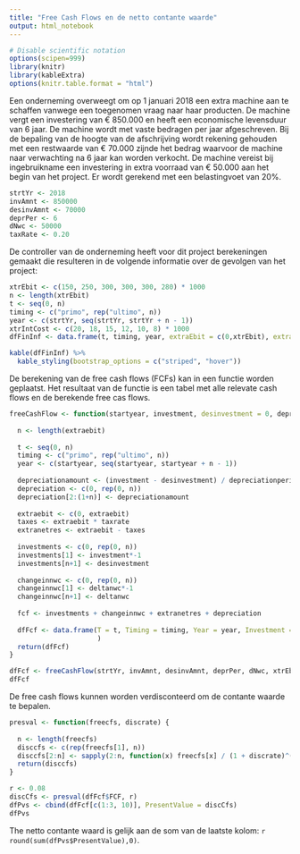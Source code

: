 ```yaml
---
title: "Free Cash Flows en de netto contante waarde"
output: html_notebook
---
```


```r
# Disable scientific notation
options(scipen=999)
library(knitr)
library(kableExtra)
options(knitr.table.format = "html")
```


Een onderneming overweegt om op 1 januari 2018 een extra machine aan te schaffen vanwege een
toegenomen vraag naar haar producten. De machine vergt een investering van € 850.000 en heeft een economische levensduur van 6 jaar. De machine wordt met vaste bedragen per jaar afgeschreven. Bij de bepaling van de hoogte van de afschrijving wordt rekening gehouden met een restwaarde van € 70.000 zijnde het bedrag waarvoor de machine naar verwachting na 6 jaar kan worden verkocht. De machine vereist bij ingebruikname een investering in extra voorraad van € 50.000 aan het begin van het project. Er wordt gerekend met een belastingvoet van 20%.


```r

strtYr <- 2018
invAmnt <- 850000
desinvAmnt <- 70000
deprPer <- 6
dNwc <- 50000
taxRate <- 0.20
```

De controller van de onderneming heeft voor dit project berekeningen gemaakt die resulteren in de volgende informatie over de gevolgen van het project:

```r

xtrEbit <- c(150, 250, 300, 300, 300, 280) * 1000
n <- length(xtrEbit)
t <- seq(0, n)
timing <- c("primo", rep("ultimo", n))
year <- c(strtYr, seq(strtYr, strtYr + n - 1))
xtrIntCost <- c(20, 18, 15, 12, 10, 8) * 1000
dfFinInf <- data.frame(t, timing, year, extraEbit = c(0,xtrEbit), extraInterest = c(0,xtrIntCost))

kable(dfFinInf) %>%
  kable_styling(bootstrap_options = c("striped", "hover"))
```

De berekening van de free cash flows (FCFs) kan in een functie worden geplaatst. Het resultaat van de functie is een tabel met alle relevate cash flows en de berekende free cas flows.

```r


freeCashFlow <- function(startyear, investment, desinvestment = 0, depreciationperiod, deltanwc, extraebit, taxrate) {
  
  n <- length(extraebit)
  
  t <- seq(0, n)
  timing <- c("primo", rep("ultimo", n))
  year <- c(startyear, seq(startyear, startyear + n - 1))
  
  depreciationamount <- (investment - desinvestment) / depreciationperiod
  depreciation <- c(0, rep(0, n))
  depreciation[2:(1+n)] <- depreciationamount
  
  extraebit <- c(0, extraebit)
  taxes <- extraebit * taxrate
  extranetres <- extraebit - taxes
  
  investments <- c(0, rep(0, n))
  investments[1] <- investment*-1
  investments[n+1] <- desinvestment
  
  changeinnwc <- c(0, rep(0, n))
  changeinnwc[1] <- deltanwc*-1
  changeinnwc[n+1] <- deltanwc
  
  fcf <- investments + changeinnwc + extranetres + depreciation
  
  dfFcf <- data.frame(T = t, Timing = timing, Year = year, Investment = investments, ChangeInNWC = changeinnwc, Ebit = extraebit, Taxes = taxes, NetRes = extranetres,  Depreciation = depreciation, FCF = fcf
                      )
  return(dfFcf)
}

dfFcf <- freeCashFlow(strtYr, invAmnt, desinvAmnt, deprPer, dNwc, xtrEbit, taxRate)
dfFcf
```

De free cash flows kunnen worden verdisconteerd om de contante waarde te bepalen.
```r
presval <- function(freecfs, discrate) {
  
  n <- length(freecfs)
  disccfs <- c(rep(freecfs[1], n))
  disccfs[2:n] <- sapply(2:n, function(x) freecfs[x] / (1 + discrate)^(x-1))
  return(disccfs)
}

r <- 0.08
discCfs <- presval(dfFcf$FCF, r)
dfPvs <- cbind(dfFcf[c(1:3, 10)], PresentValue = discCfs)
dfPvs
```

The netto contante waard is gelijk aan de som van de laatste kolom: `r round(sum(dfPvs$PresentValue),0)`.
